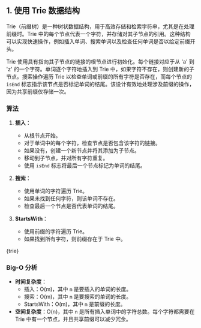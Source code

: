 

## 1. 使用 Trie 数据结构

Trie（前缀树）是一种树状数据结构，用于高效存储和检索字符串，尤其是在处理前缀时。Trie 中的每个节点代表一个字符，并存储对其子节点的引用。这种结构可以实现快速操作，例如插入单词、搜索单词以及检查任何单词是否以给定前缀开头。

Trie 使用具有指向其子节点的链接的根节点进行初始化。每个链接对应于从 'a' 到 'z' 的一个字符。单词逐个字符地插入到 Trie 中，如果字符不存在，则创建新的子节点。搜索操作遍历 Trie 以检查单词或前缀的所有字符是否存在，而每个节点的 `isEnd` 标志指示该节点是否标记单词的结尾。该设计有效地处理涉及前缀的操作，因为共享前缀仅存储一次。

### 算法

1. **插入**：

   * 从根节点开始。
   * 对于单词中的每个字符，检查节点是否包含该字符的链接。
   * 如果没有，创建一个新节点并将其添加为子节点。
   * 移动到子节点，并对所有字符重复。
   * 使用 `isEnd` 标志将最后一个节点标记为单词的结尾。

2. **搜索**：

   * 使用单词的字符遍历 Trie。
   * 如果未找到任何字符，则该单词不存在。
   * 检查最后一个节点是否代表单词的结尾。

3. **StartsWith**：
   * 使用前缀的字符遍历 Trie。
   * 如果找到所有字符，则前缀存在于 Trie 中。

<MDXCodeBlock>
  {trie}
</MDXCodeBlock>

### Big-O 分析

* **时间复杂度**：
  * 插入：O(m)，其中 `m` 是要插入的单词的长度。
  * 搜索：O(m)，其中 `m` 是要搜索的单词的长度。
  * StartsWith：O(m)，其中 `m` 是前缀的长度。
* **空间复杂度**：O(n)，其中 `n` 是所有插入单词中的字符总数。每个字符都需要在 Trie 中有一个节点，并且共享前缀可以减少冗余。
